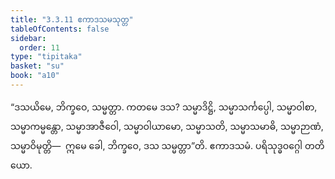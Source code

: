 ```yaml
---
title: "3.3.11 ဧကာဒသမသုတ္တ"
tableOfContents: false
sidebar:
  order: 11
type: "tipitaka"
basket: "su"
book: "a10"
---
```



<DynamicBreadcrumb />

<Division number="133" book="a10" e="ch" v="17" p="452">

<Paragraph number="1102" book="a10">
“ဒသယိမေ, ဘိက္ခဝေ, သမ္မတ္တာ. ကတမေ ဒသ? သမ္မာဒိဋ္ဌိ, သမ္မာသင်္ကပ္ပေါ, သမ္မာဝါစာ, သမ္မာကမ္မန္တော, သမ္မာအာဇီဝေါ, သမ္မာဝါယာမော, သမ္မာသတိ, သမ္မာသမာဓိ, သမ္မာဉာဏံ, သမ္မာဝိမုတ္တိ—  ဣမေ ခေါ, ဘိက္ခဝေ, ဒသ သမ္မတ္တာ”တိ.

</Paragraph>
</Division>

<Paragraph number="1103" type="center" book="a10">
ဧကာဒသမံ.



</Paragraph>

<Paragraph number="1104" type="center" book="a10">
ပရိသုဒ္ဓဝဂ္ဂေါ တတိယော.
</Paragraph>